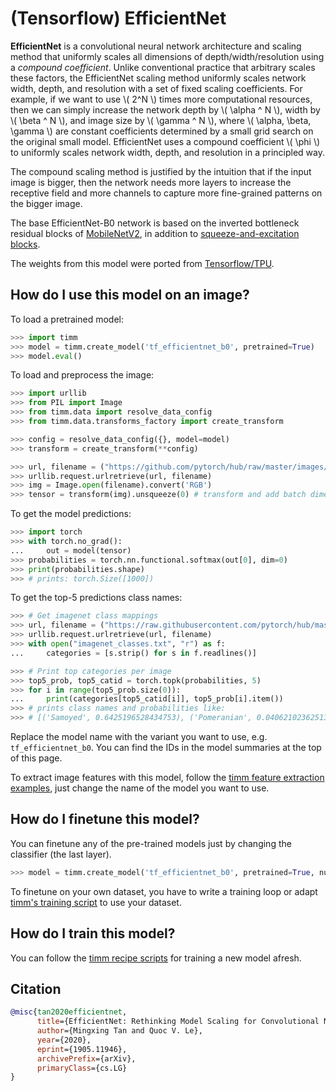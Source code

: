 # (Tensorflow) EfficientNet

**EfficientNet** is a convolutional neural network architecture and scaling method that uniformly scales all dimensions of depth/width/resolution using a *compound coefficient*. Unlike conventional practice that arbitrary scales  these factors, the EfficientNet scaling method uniformly scales network width, depth, and resolution with a set of fixed scaling coefficients. For example, if we want to use \\( 2^N \\) times more computational resources, then we can simply increase the network depth by \\( \alpha ^ N \\),  width by \\( \beta ^ N \\), and image size by \\( \gamma ^ N \\), where \\( \alpha, \beta, \gamma \\) are constant coefficients determined by a small grid search on the original small model. EfficientNet uses a compound coefficient \\( \phi \\) to uniformly scales network width, depth, and resolution in a  principled way.

The compound scaling method is justified by the intuition that if the input image is bigger, then the network needs more layers to increase the receptive field and more channels to capture more fine-grained patterns on the bigger image.

The base EfficientNet-B0 network is based on the inverted bottleneck residual blocks of [MobileNetV2](https://paperswithcode.com/method/mobilenetv2), in addition to [squeeze-and-excitation blocks](https://paperswithcode.com/method/squeeze-and-excitation-block).

The weights from this model were ported from [Tensorflow/TPU](https://github.com/tensorflow/tpu).

## How do I use this model on an image?

To load a pretrained model:

```py
>>> import timm
>>> model = timm.create_model('tf_efficientnet_b0', pretrained=True)
>>> model.eval()
```

To load and preprocess the image:

```py
>>> import urllib
>>> from PIL import Image
>>> from timm.data import resolve_data_config
>>> from timm.data.transforms_factory import create_transform

>>> config = resolve_data_config({}, model=model)
>>> transform = create_transform(**config)

>>> url, filename = ("https://github.com/pytorch/hub/raw/master/images/dog.jpg", "dog.jpg")
>>> urllib.request.urlretrieve(url, filename)
>>> img = Image.open(filename).convert('RGB')
>>> tensor = transform(img).unsqueeze(0) # transform and add batch dimension
```

To get the model predictions:

```py
>>> import torch
>>> with torch.no_grad():
...     out = model(tensor)
>>> probabilities = torch.nn.functional.softmax(out[0], dim=0)
>>> print(probabilities.shape)
>>> # prints: torch.Size([1000])
```

To get the top-5 predictions class names:

```py
>>> # Get imagenet class mappings
>>> url, filename = ("https://raw.githubusercontent.com/pytorch/hub/master/imagenet_classes.txt", "imagenet_classes.txt")
>>> urllib.request.urlretrieve(url, filename)
>>> with open("imagenet_classes.txt", "r") as f:
...     categories = [s.strip() for s in f.readlines()]

>>> # Print top categories per image
>>> top5_prob, top5_catid = torch.topk(probabilities, 5)
>>> for i in range(top5_prob.size(0)):
...     print(categories[top5_catid[i]], top5_prob[i].item())
>>> # prints class names and probabilities like:
>>> # [('Samoyed', 0.6425196528434753), ('Pomeranian', 0.04062102362513542), ('keeshond', 0.03186424449086189), ('white wolf', 0.01739676296710968), ('Eskimo dog', 0.011717947199940681)]
```

Replace the model name with the variant you want to use, e.g. `tf_efficientnet_b0`. You can find the IDs in the model summaries at the top of this page.

To extract image features with this model, follow the [timm feature extraction examples](../feature_extraction), just change the name of the model you want to use.

## How do I finetune this model?

You can finetune any of the pre-trained models just by changing the classifier (the last layer).

```py
>>> model = timm.create_model('tf_efficientnet_b0', pretrained=True, num_classes=NUM_FINETUNE_CLASSES)
```
To finetune on your own dataset, you have to write a training loop or adapt [timm's training
script](https://github.com/rwightman/pytorch-image-models/blob/master/train.py) to use your dataset.

## How do I train this model?

You can follow the [timm recipe scripts](../scripts) for training a new model afresh.

## Citation

```BibTeX
@misc{tan2020efficientnet,
      title={EfficientNet: Rethinking Model Scaling for Convolutional Neural Networks},
      author={Mingxing Tan and Quoc V. Le},
      year={2020},
      eprint={1905.11946},
      archivePrefix={arXiv},
      primaryClass={cs.LG}
}
```

<!--
Type: model-index
Collections:
- Name: TF EfficientNet
  Paper:
    Title: 'EfficientNet: Rethinking Model Scaling for Convolutional Neural Networks'
    URL: https://paperswithcode.com/paper/efficientnet-rethinking-model-scaling-for
Models:
- Name: tf_efficientnet_b0
  In Collection: TF EfficientNet
  Metadata:
    FLOPs: 488688572
    Parameters: 5290000
    File Size: 21383997
    Architecture:
    - 1x1 Convolution
    - Average Pooling
    - Batch Normalization
    - Convolution
    - Dense Connections
    - Dropout
    - Inverted Residual Block
    - Squeeze-and-Excitation Block
    - Swish
    Tasks:
    - Image Classification
    Training Techniques:
    - AutoAugment
    - Label Smoothing
    - RMSProp
    - Stochastic Depth
    - Weight Decay
    Training Data:
    - ImageNet
    Training Resources: TPUv3 Cloud TPU
    ID: tf_efficientnet_b0
    LR: 0.256
    Epochs: 350
    Crop Pct: '0.875'
    Momentum: 0.9
    Batch Size: 2048
    Image Size: '224'
    Weight Decay: 1.0e-05
    Interpolation: bicubic
    RMSProp Decay: 0.9
    Label Smoothing: 0.1
    BatchNorm Momentum: 0.99
  Code: https://github.com/rwightman/pytorch-image-models/blob/9a25fdf3ad0414b4d66da443fe60ae0aa14edc84/timm/models/efficientnet.py#L1241
  Weights: https://github.com/rwightman/pytorch-image-models/releases/download/v0.1-weights/tf_efficientnet_b0_aa-827b6e33.pth
  Results:
  - Task: Image Classification
    Dataset: ImageNet
    Metrics:
      Top 1 Accuracy: 76.85%
      Top 5 Accuracy: 93.23%
- Name: tf_efficientnet_b1
  In Collection: TF EfficientNet
  Metadata:
    FLOPs: 883633200
    Parameters: 7790000
    File Size: 31512534
    Architecture:
    - 1x1 Convolution
    - Average Pooling
    - Batch Normalization
    - Convolution
    - Dense Connections
    - Dropout
    - Inverted Residual Block
    - Squeeze-and-Excitation Block
    - Swish
    Tasks:
    - Image Classification
    Training Techniques:
    - AutoAugment
    - Label Smoothing
    - RMSProp
    - Stochastic Depth
    - Weight Decay
    Training Data:
    - ImageNet
    ID: tf_efficientnet_b1
    LR: 0.256
    Epochs: 350
    Crop Pct: '0.882'
    Momentum: 0.9
    Batch Size: 2048
    Image Size: '240'
    Weight Decay: 1.0e-05
    Interpolation: bicubic
    RMSProp Decay: 0.9
    Label Smoothing: 0.1
    BatchNorm Momentum: 0.99
  Code: https://github.com/rwightman/pytorch-image-models/blob/9a25fdf3ad0414b4d66da443fe60ae0aa14edc84/timm/models/efficientnet.py#L1251
  Weights: https://github.com/rwightman/pytorch-image-models/releases/download/v0.1-weights/tf_efficientnet_b1_aa-ea7a6ee0.pth
  Results:
  - Task: Image Classification
    Dataset: ImageNet
    Metrics:
      Top 1 Accuracy: 78.84%
      Top 5 Accuracy: 94.2%
- Name: tf_efficientnet_b2
  In Collection: TF EfficientNet
  Metadata:
    FLOPs: 1234321170
    Parameters: 9110000
    File Size: 36797929
    Architecture:
    - 1x1 Convolution
    - Average Pooling
    - Batch Normalization
    - Convolution
    - Dense Connections
    - Dropout
    - Inverted Residual Block
    - Squeeze-and-Excitation Block
    - Swish
    Tasks:
    - Image Classification
    Training Techniques:
    - AutoAugment
    - Label Smoothing
    - RMSProp
    - Stochastic Depth
    - Weight Decay
    Training Data:
    - ImageNet
    ID: tf_efficientnet_b2
    LR: 0.256
    Epochs: 350
    Crop Pct: '0.89'
    Momentum: 0.9
    Batch Size: 2048
    Image Size: '260'
    Weight Decay: 1.0e-05
    Interpolation: bicubic
    RMSProp Decay: 0.9
    Label Smoothing: 0.1
    BatchNorm Momentum: 0.99
  Code: https://github.com/rwightman/pytorch-image-models/blob/9a25fdf3ad0414b4d66da443fe60ae0aa14edc84/timm/models/efficientnet.py#L1261
  Weights: https://github.com/rwightman/pytorch-image-models/releases/download/v0.1-weights/tf_efficientnet_b2_aa-60c94f97.pth
  Results:
  - Task: Image Classification
    Dataset: ImageNet
    Metrics:
      Top 1 Accuracy: 80.07%
      Top 5 Accuracy: 94.9%
- Name: tf_efficientnet_b3
  In Collection: TF EfficientNet
  Metadata:
    FLOPs: 2275247568
    Parameters: 12230000
    File Size: 49381362
    Architecture:
    - 1x1 Convolution
    - Average Pooling
    - Batch Normalization
    - Convolution
    - Dense Connections
    - Dropout
    - Inverted Residual Block
    - Squeeze-and-Excitation Block
    - Swish
    Tasks:
    - Image Classification
    Training Techniques:
    - AutoAugment
    - Label Smoothing
    - RMSProp
    - Stochastic Depth
    - Weight Decay
    Training Data:
    - ImageNet
    ID: tf_efficientnet_b3
    LR: 0.256
    Epochs: 350
    Crop Pct: '0.904'
    Momentum: 0.9
    Batch Size: 2048
    Image Size: '300'
    Weight Decay: 1.0e-05
    Interpolation: bicubic
    RMSProp Decay: 0.9
    Label Smoothing: 0.1
    BatchNorm Momentum: 0.99
  Code: https://github.com/rwightman/pytorch-image-models/blob/9a25fdf3ad0414b4d66da443fe60ae0aa14edc84/timm/models/efficientnet.py#L1271
  Weights: https://github.com/rwightman/pytorch-image-models/releases/download/v0.1-weights/tf_efficientnet_b3_aa-84b4657e.pth
  Results:
  - Task: Image Classification
    Dataset: ImageNet
    Metrics:
      Top 1 Accuracy: 81.65%
      Top 5 Accuracy: 95.72%
- Name: tf_efficientnet_b4
  In Collection: TF EfficientNet
  Metadata:
    FLOPs: 5749638672
    Parameters: 19340000
    File Size: 77989689
    Architecture:
    - 1x1 Convolution
    - Average Pooling
    - Batch Normalization
    - Convolution
    - Dense Connections
    - Dropout
    - Inverted Residual Block
    - Squeeze-and-Excitation Block
    - Swish
    Tasks:
    - Image Classification
    Training Techniques:
    - AutoAugment
    - Label Smoothing
    - RMSProp
    - Stochastic Depth
    - Weight Decay
    Training Data:
    - ImageNet
    Training Resources: TPUv3 Cloud TPU
    ID: tf_efficientnet_b4
    LR: 0.256
    Epochs: 350
    Crop Pct: '0.922'
    Momentum: 0.9
    Batch Size: 2048
    Image Size: '380'
    Weight Decay: 1.0e-05
    Interpolation: bicubic
    RMSProp Decay: 0.9
    Label Smoothing: 0.1
    BatchNorm Momentum: 0.99
  Code: https://github.com/rwightman/pytorch-image-models/blob/9a25fdf3ad0414b4d66da443fe60ae0aa14edc84/timm/models/efficientnet.py#L1281
  Weights: https://github.com/rwightman/pytorch-image-models/releases/download/v0.1-weights/tf_efficientnet_b4_aa-818f208c.pth
  Results:
  - Task: Image Classification
    Dataset: ImageNet
    Metrics:
      Top 1 Accuracy: 83.03%
      Top 5 Accuracy: 96.3%
- Name: tf_efficientnet_b5
  In Collection: TF EfficientNet
  Metadata:
    FLOPs: 13176501888
    Parameters: 30390000
    File Size: 122403150
    Architecture:
    - 1x1 Convolution
    - Average Pooling
    - Batch Normalization
    - Convolution
    - Dense Connections
    - Dropout
    - Inverted Residual Block
    - Squeeze-and-Excitation Block
    - Swish
    Tasks:
    - Image Classification
    Training Techniques:
    - AutoAugment
    - Label Smoothing
    - RMSProp
    - Stochastic Depth
    - Weight Decay
    Training Data:
    - ImageNet
    ID: tf_efficientnet_b5
    LR: 0.256
    Epochs: 350
    Crop Pct: '0.934'
    Momentum: 0.9
    Batch Size: 2048
    Image Size: '456'
    Weight Decay: 1.0e-05
    Interpolation: bicubic
    RMSProp Decay: 0.9
    Label Smoothing: 0.1
    BatchNorm Momentum: 0.99
  Code: https://github.com/rwightman/pytorch-image-models/blob/9a25fdf3ad0414b4d66da443fe60ae0aa14edc84/timm/models/efficientnet.py#L1291
  Weights: https://github.com/rwightman/pytorch-image-models/releases/download/v0.1-weights/tf_efficientnet_b5_ra-9a3e5369.pth
  Results:
  - Task: Image Classification
    Dataset: ImageNet
    Metrics:
      Top 1 Accuracy: 83.81%
      Top 5 Accuracy: 96.75%
- Name: tf_efficientnet_b6
  In Collection: TF EfficientNet
  Metadata:
    FLOPs: 24180518488
    Parameters: 43040000
    File Size: 173232007
    Architecture:
    - 1x1 Convolution
    - Average Pooling
    - Batch Normalization
    - Convolution
    - Dense Connections
    - Dropout
    - Inverted Residual Block
    - Squeeze-and-Excitation Block
    - Swish
    Tasks:
    - Image Classification
    Training Techniques:
    - AutoAugment
    - Label Smoothing
    - RMSProp
    - Stochastic Depth
    - Weight Decay
    Training Data:
    - ImageNet
    ID: tf_efficientnet_b6
    LR: 0.256
    Epochs: 350
    Crop Pct: '0.942'
    Momentum: 0.9
    Batch Size: 2048
    Image Size: '528'
    Weight Decay: 1.0e-05
    Interpolation: bicubic
    RMSProp Decay: 0.9
    Label Smoothing: 0.1
    BatchNorm Momentum: 0.99
  Code: https://github.com/rwightman/pytorch-image-models/blob/9a25fdf3ad0414b4d66da443fe60ae0aa14edc84/timm/models/efficientnet.py#L1301
  Weights: https://github.com/rwightman/pytorch-image-models/releases/download/v0.1-weights/tf_efficientnet_b6_aa-80ba17e4.pth
  Results:
  - Task: Image Classification
    Dataset: ImageNet
    Metrics:
      Top 1 Accuracy: 84.11%
      Top 5 Accuracy: 96.89%
- Name: tf_efficientnet_b7
  In Collection: TF EfficientNet
  Metadata:
    FLOPs: 48205304880
    Parameters: 66349999
    File Size: 266850607
    Architecture:
    - 1x1 Convolution
    - Average Pooling
    - Batch Normalization
    - Convolution
    - Dense Connections
    - Dropout
    - Inverted Residual Block
    - Squeeze-and-Excitation Block
    - Swish
    Tasks:
    - Image Classification
    Training Techniques:
    - AutoAugment
    - Label Smoothing
    - RMSProp
    - Stochastic Depth
    - Weight Decay
    Training Data:
    - ImageNet
    ID: tf_efficientnet_b7
    LR: 0.256
    Epochs: 350
    Crop Pct: '0.949'
    Momentum: 0.9
    Batch Size: 2048
    Image Size: '600'
    Weight Decay: 1.0e-05
    Interpolation: bicubic
    RMSProp Decay: 0.9
    Label Smoothing: 0.1
    BatchNorm Momentum: 0.99
  Code: https://github.com/rwightman/pytorch-image-models/blob/9a25fdf3ad0414b4d66da443fe60ae0aa14edc84/timm/models/efficientnet.py#L1312
  Weights: https://github.com/rwightman/pytorch-image-models/releases/download/v0.1-weights/tf_efficientnet_b7_ra-6c08e654.pth
  Results:
  - Task: Image Classification
    Dataset: ImageNet
    Metrics:
      Top 1 Accuracy: 84.93%
      Top 5 Accuracy: 97.2%
- Name: tf_efficientnet_b8
  In Collection: TF EfficientNet
  Metadata:
    FLOPs: 80962956270
    Parameters: 87410000
    File Size: 351379853
    Architecture:
    - 1x1 Convolution
    - Average Pooling
    - Batch Normalization
    - Convolution
    - Dense Connections
    - Dropout
    - Inverted Residual Block
    - Squeeze-and-Excitation Block
    - Swish
    Tasks:
    - Image Classification
    Training Techniques:
    - AutoAugment
    - Label Smoothing
    - RMSProp
    - Stochastic Depth
    - Weight Decay
    Training Data:
    - ImageNet
    ID: tf_efficientnet_b8
    LR: 0.256
    Epochs: 350
    Crop Pct: '0.954'
    Momentum: 0.9
    Batch Size: 2048
    Image Size: '672'
    Weight Decay: 1.0e-05
    Interpolation: bicubic
    RMSProp Decay: 0.9
    Label Smoothing: 0.1
    BatchNorm Momentum: 0.99
  Code: https://github.com/rwightman/pytorch-image-models/blob/9a25fdf3ad0414b4d66da443fe60ae0aa14edc84/timm/models/efficientnet.py#L1323
  Weights: https://github.com/rwightman/pytorch-image-models/releases/download/v0.1-weights/tf_efficientnet_b8_ra-572d5dd9.pth
  Results:
  - Task: Image Classification
    Dataset: ImageNet
    Metrics:
      Top 1 Accuracy: 85.35%
      Top 5 Accuracy: 97.39%
- Name: tf_efficientnet_el
  In Collection: TF EfficientNet
  Metadata:
    FLOPs: 9356616096
    Parameters: 10590000
    File Size: 42800271
    Architecture:
    - 1x1 Convolution
    - Average Pooling
    - Batch Normalization
    - Convolution
    - Dense Connections
    - Dropout
    - Inverted Residual Block
    - Squeeze-and-Excitation Block
    - Swish
    Tasks:
    - Image Classification
    Training Data:
    - ImageNet
    ID: tf_efficientnet_el
    Crop Pct: '0.904'
    Image Size: '300'
    Interpolation: bicubic
  Code: https://github.com/rwightman/pytorch-image-models/blob/9a25fdf3ad0414b4d66da443fe60ae0aa14edc84/timm/models/efficientnet.py#L1551
  Weights: https://github.com/rwightman/pytorch-image-models/releases/download/v0.1-weights/tf_efficientnet_el-5143854e.pth
  Results:
  - Task: Image Classification
    Dataset: ImageNet
    Metrics:
      Top 1 Accuracy: 80.45%
      Top 5 Accuracy: 95.17%
- Name: tf_efficientnet_em
  In Collection: TF EfficientNet
  Metadata:
    FLOPs: 3636607040
    Parameters: 6900000
    File Size: 27933644
    Architecture:
    - 1x1 Convolution
    - Average Pooling
    - Batch Normalization
    - Convolution
    - Dense Connections
    - Dropout
    - Inverted Residual Block
    - Squeeze-and-Excitation Block
    - Swish
    Tasks:
    - Image Classification
    Training Data:
    - ImageNet
    ID: tf_efficientnet_em
    Crop Pct: '0.882'
    Image Size: '240'
    Interpolation: bicubic
  Code: https://github.com/rwightman/pytorch-image-models/blob/9a25fdf3ad0414b4d66da443fe60ae0aa14edc84/timm/models/efficientnet.py#L1541
  Weights: https://github.com/rwightman/pytorch-image-models/releases/download/v0.1-weights/tf_efficientnet_em-e78cfe58.pth
  Results:
  - Task: Image Classification
    Dataset: ImageNet
    Metrics:
      Top 1 Accuracy: 78.71%
      Top 5 Accuracy: 94.33%
- Name: tf_efficientnet_es
  In Collection: TF EfficientNet
  Metadata:
    FLOPs: 2057577472
    Parameters: 5440000
    File Size: 22008479
    Architecture:
    - 1x1 Convolution
    - Average Pooling
    - Batch Normalization
    - Convolution
    - Dense Connections
    - Dropout
    - Inverted Residual Block
    - Squeeze-and-Excitation Block
    - Swish
    Tasks:
    - Image Classification
    Training Data:
    - ImageNet
    ID: tf_efficientnet_es
    Crop Pct: '0.875'
    Image Size: '224'
    Interpolation: bicubic
  Code: https://github.com/rwightman/pytorch-image-models/blob/9a25fdf3ad0414b4d66da443fe60ae0aa14edc84/timm/models/efficientnet.py#L1531
  Weights: https://github.com/rwightman/pytorch-image-models/releases/download/v0.1-weights/tf_efficientnet_es-ca1afbfe.pth
  Results:
  - Task: Image Classification
    Dataset: ImageNet
    Metrics:
      Top 1 Accuracy: 77.28%
      Top 5 Accuracy: 93.6%
- Name: tf_efficientnet_l2_ns_475
  In Collection: TF EfficientNet
  Metadata:
    FLOPs: 217795669644
    Parameters: 480310000
    File Size: 1925950424
    Architecture:
    - 1x1 Convolution
    - Average Pooling
    - Batch Normalization
    - Convolution
    - Dense Connections
    - Dropout
    - Inverted Residual Block
    - Squeeze-and-Excitation Block
    - Swish
    Tasks:
    - Image Classification
    Training Techniques:
    - AutoAugment
    - FixRes
    - Label Smoothing
    - Noisy Student
    - RMSProp
    - RandAugment
    - Weight Decay
    Training Data:
    - ImageNet
    - JFT-300M
    Training Resources: TPUv3 Cloud TPU
    ID: tf_efficientnet_l2_ns_475
    LR: 0.128
    Epochs: 350
    Dropout: 0.5
    Crop Pct: '0.936'
    Momentum: 0.9
    Batch Size: 2048
    Image Size: '475'
    Weight Decay: 1.0e-05
    Interpolation: bicubic
    RMSProp Decay: 0.9
    Label Smoothing: 0.1
    BatchNorm Momentum: 0.99
    Stochastic Depth Survival: 0.8
  Code: https://github.com/rwightman/pytorch-image-models/blob/9a25fdf3ad0414b4d66da443fe60ae0aa14edc84/timm/models/efficientnet.py#L1509
  Weights: https://github.com/rwightman/pytorch-image-models/releases/download/v0.1-weights/tf_efficientnet_l2_ns_475-bebbd00a.pth
  Results:
  - Task: Image Classification
    Dataset: ImageNet
    Metrics:
      Top 1 Accuracy: 88.24%
      Top 5 Accuracy: 98.55%
-->
